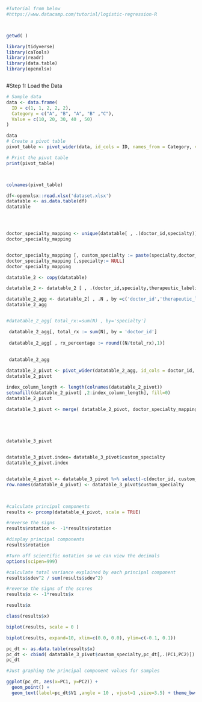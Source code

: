 






```r

#Tutorial from below
#https://www.datacamp.com/tutorial/logistic-regression-R



getwd( ) 

```




```r

library(tidyverse)
library(caTools)
library(readr)
library(data.table)
library(openxlsx)



```


#Step 1: Load the Data

```r


# Sample data
data <- data.frame(
  ID = c(1, 1, 2, 2, 2),
  Category = c("A", "B", "A", "B" ,"C"),
  Value = c(10, 20, 30, 40 , 50)
)

data
# Create a pivot table
pivot_table <- pivot_wider(data, id_cols = ID, names_from = Category, values_from = Value)

# Print the pivot table
print(pivot_table)



colnames(pivot_table)

```



```r


df<-openxlsx::read.xlsx('dataset.xlsx')
datatable <- as.data.table(df)
datatable




doctor_specialty_mapping <- unique(datatable[ , .(doctor_id,specialty)] , by=c('doctor_id','specialty'))
doctor_specialty_mapping


doctor_specialty_mapping [, custom_specialty := paste(specialty,doctor_id)] 
doctor_specialty_mapping [,specialty:= NULL]
doctor_specialty_mapping

```

```r
datatable_2 <- copy(datatable)

datatable_2 <- datatable_2 [ , .(doctor_id,specialty,therapeutic_labeling)]

datatable_2_agg <- datatable_2[ , .N , by =c('doctor_id','therapeutic_labeling')]
datatable_2_agg


#datatable_2_agg[ total_rx:=sum(N) , by='specialty']

 datatable_2_agg[, total_rx := sum(N), by = 'doctor_id']
 
 datatable_2_agg[ , rx_percentage := round((N/total_rx),1)]
 
 
 datatable_2_agg
```

```r

datatable_2_pivot <- pivot_wider(datatable_2_agg, id_cols = doctor_id, names_from = therapeutic_labeling, values_from = rx_percentage)
datatable_2_pivot
```

```r

index_column_length <- length(colnames(datatable_2_pivot))
setnafill(datatable_2_pivot[ ,2:index_column_length], fill=0)
datatable_2_pivot
```

```r


datatable_3_pivot <- merge( datatable_2_pivot, doctor_specialty_mapping , on='doctor_id')





datatable_3_pivot


datatable_3_pivot.index= datatable_3_pivot$custom_specialty
datatable_3_pivot.index


datatable_4_pivot <- datatable_3_pivot %>% select(-c(doctor_id, custom_specialty))
row.names(datatable_4_pivot) <- datatable_3_pivot$custom_specialty

  
```



```r
#calculate principal components
results <- prcomp(datatable_4_pivot, scale = TRUE)

#reverse the signs
results$rotation <- -1*results$rotation

#display principal components
results$rotation

```

```r
#Turn off scientific notation so we can view the decimals
options(scipen=999)

#calculate total variance explained by each principal component
results$sdev^2 / sum(results$sdev^2)
```


```r


#reverse the signs of the scores
results$x <- -1*results$x

results$x
```

```r
class(results$x)

biplot(results, scale = 0 ) 
```


```r

biplot(results, expand=10, xlim=c(0.0, 0.0), ylim=c(-0.1, 0.1))
```




```r

pc_dt <- as.data.table(results$x)
pc_dt <- cbind( datatable_3_pivot$custom_specialty,pc_dt[,.(PC1,PC2)])
pc_dt
```


```r
#Just graphing the principal component values for samples

ggplot(pc_dt, aes(x=PC1, y=PC2)) +
  geom_point() +
  geom_text(label=pc_dt$V1 ,angle = 10 , vjust=1 ,size=3.5) + theme_bw()
```

